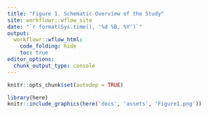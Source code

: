 ```yaml
---
title: "Figure 1. Schematic Overview of the Study"
site: workflowr::wflow_site
date: "`r format(Sys.time(), '%d %B, %Y')`"
output:
  workflowr::wflow_html:
    code_folding: hide
    toc: true
editor_options:
  chunk_output_type: console
---
```


```r
knitr::opts_chunk$set(autodep = TRUE)
```

```r
library(here)
knitr::include_graphics(here('docs', 'assets', 'Figure1.png'))
```
